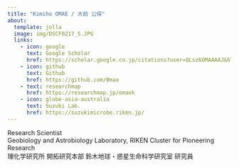 ```yaml
---
title: "Kimiho OMAE / 大前 公保"
about:
  template: jolla
  image: img/DSCF0217_5.JPG
  links:
    - icon: google
      text: Google Scholar
      href: https://scholar.google.co.jp/citations?user=QLsz6OMAAAAJ&hl=ja
    - icon: github
      text: Github
      href: https://github.com/0mae
    - text: researchmap
      href: https://researchmap.jp/omaek
    - icon: globe-asia-australia
      text: Suzuki Lab.
      href: https://suzukimicrobe.riken.jp/
---
```


Research Scientist<br>
Geobiology and Astrobiology Laboratory, RIKEN Cluster for Pioneering Research<br>
理化学研究所 開拓研究本部 鈴木地球・惑星生命科学研究室 研究員
